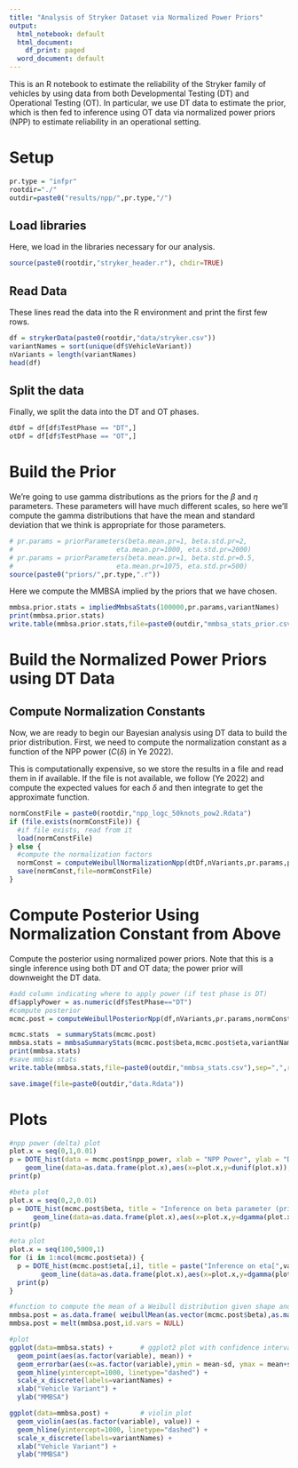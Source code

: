 ---
title: "Analysis of Stryker Dataset via Normalized Power Priors"
output:
  html_notebook: default
  html_document:
    df_print: paged
  word_document: default
---
This is an R notebook to estimate the reliability of the Stryker family of vehicles by using data from both Developmental Testing (DT) and Operational Testing (OT). In particular, we use DT data to estimate the prior, which is then fed to inference using OT data via normalized power priors (NPP) to estimate reliability in an operational setting.


# Setup
```{r}
pr.type = "infpr"
rootdir="./"
outdir=paste0("results/npp/",pr.type,"/")
```

## Load libraries
Here, we load in the libraries necessary for our analysis.
```{r}
source(paste0(rootdir,"stryker_header.r"), chdir=TRUE)
```

## Read Data ##
These lines read the data into the R environment and print the first few rows.
```{r}
df = strykerData(paste0(rootdir,"data/stryker.csv"))
variantNames = sort(unique(df$VehicleVariant))
nVariants = length(variantNames)
head(df)
```

## Split the data ##
Finally, we split the data into the DT and OT phases.
```{r}
dtDf = df[df$TestPhase == "DT",]
otDf = df[df$TestPhase == "OT",]
```


# Build the Prior #

We're going to use gamma distributions as the priors for the $\beta$ and $\eta$ parameters. These parameters will have much different scales, so here we'll compute the gamma distributions that have the mean and standard deviation that we think is appropriate for those parameters.

```{r}
# pr.params = priorParameters(beta.mean.pr=1, beta.std.pr=2,
#                          eta.mean.pr=1000, eta.std.pr=2000)
# pr.params = priorParameters(beta.mean.pr=1, beta.std.pr=0.5,
#                          eta.mean.pr=1075, eta.std.pr=500)
source(paste0("priors/",pr.type,".r"))
```

Here we compute the MMBSA implied by the priors that we have chosen.
```{r}
mmbsa.prior.stats = impliedMmbsaStats(100000,pr.params,variantNames)
print(mmbsa.prior.stats)
write.table(mmbsa.prior.stats,file=paste0(outdir,"mmbsa_stats_prior.csv"),sep=",",row.names=FALSE)
```


# Build the Normalized Power Priors using DT Data #

## Compute Normalization Constants ##
Now, we are ready to begin our Bayesian analysis using DT data to build the prior distribution. First, we need to compute the normalization constant as a function of the NPP power ($C(\delta)$ in Ye 2022).

This is computationally expensive, so we store the results in a file and read them in if available. If the file is not available, we follow (Ye 2022) and compute the expected values for each $\delta$ and then integrate to get the approximate function.
```{r}
normConstFile = paste0(rootdir,"npp_logc_50knots_pow2.Rdata")
if (file.exists(normConstFile)) {
  #if file exists, read from it
  load(normConstFile)
} else {
  #compute the normalization factors
  normConst = computeWeibullNormalizationNpp(dtDf,nVariants,pr.params,paste0(rootdir,"stan/weibull_gamma_gamma_npp_norm.stan"))
  save(normConst,file=normConstFile)
}
```

# Compute Posterior Using Normalization Constant from Above
Compute the posterior using normalized power priors. Note that this is a single inference using both DT and OT data; the power prior will downweight the DT data.
```{r}
#add column indicating where to apply power (if test phase is DT)
df$applyPower = as.numeric(df$TestPhase=="DT")
#compute posterior
mcmc.post = computeWeibullPosteriorNpp(df,nVariants,pr.params,normConst,paste0(rootdir,"stan/weibull_gamma_gamma_npp.stan"))
```

```{r}
mcmc.stats  = summaryStats(mcmc.post)
mmbsa.stats = mmbsaSummaryStats(mcmc.post$beta,mcmc.post$eta,variantNames)
print(mmbsa.stats)
#save mmbsa stats
write.table(mmbsa.stats,file=paste0(outdir,"mmbsa_stats.csv"),sep=",",row.names=FALSE)

save.image(file=paste0(outdir,"data.Rdata"))
```

# Plots
```{r}
#npp power (delta) plot
plot.x = seq(0,1,0.01)
p = DOTE_hist(data = mcmc.post$npp_power, xlab = "NPP Power", ylab = "Density", title = "Inference on power parameter (prior in blue)") +
    geom_line(data=as.data.frame(plot.x),aes(x=plot.x,y=dunif(plot.x)), color="blue", linewidth = 1)
print(p)

#beta plot
plot.x = seq(0,2,0.01)
p = DOTE_hist(mcmc.post$beta, title = "Inference on beta parameter (prior in blue)", xlab = 'Beta', ylab = 'Density') +
      geom_line(data=as.data.frame(plot.x),aes(x=plot.x,y=dgamma(plot.x,pr.params$betashape,rate=pr.params$betarate)), color="blue", linewidth = 1)
print(p)

#eta plot
plot.x = seq(100,5000,1)
for (i in 1:ncol(mcmc.post$eta)) {
  p = DOTE_hist(mcmc.post$eta[,i], title = paste("Inference on eta[",variantNames[i],"] parameter (prior in blue)"), xlab = paste("eta[",variantNames[i],"]",sep=""), ylab = 'Density') +
        geom_line(data=as.data.frame(plot.x),aes(x=plot.x,y=dgamma(plot.x,pr.params$etashape,rate=pr.params$etarate)), color="blue", linewidth = 1)
  print(p)
}
```

```{r}
#function to compute the mean of a Weibull distribution given shape and scale parameters
mmbsa.post = as.data.frame( weibullMean(as.vector(mcmc.post$beta),as.matrix(mcmc.post$eta)) )
mmbsa.post = melt(mmbsa.post,id.vars = NULL)

#plot
ggplot(data=mmbsa.stats) +       # ggplot2 plot with confidence intervals
  geom_point(aes(as.factor(variable), mean)) +
  geom_errorbar(aes(x=as.factor(variable),ymin = mean-sd, ymax = mean+sd), width=0.2) +
  geom_hline(yintercept=1000, linetype="dashed") +
  scale_x_discrete(labels=variantNames) +
  xlab("Vehicle Variant") +
  ylab("MMBSA")

ggplot(data=mmbsa.post) +        # violin plot
  geom_violin(aes(as.factor(variable), value)) +
  geom_hline(yintercept=1000, linetype="dashed") +
  scale_x_discrete(labels=variantNames) +
  xlab("Vehicle Variant") +
  ylab("MMBSA")
```
